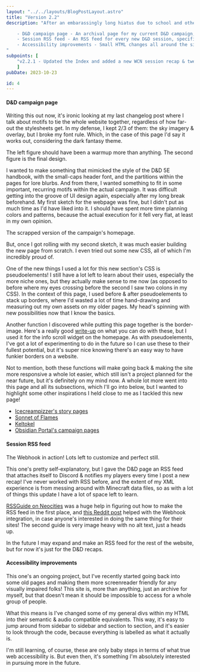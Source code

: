 ```yaml
---
layout: "../../layouts/BlogPostLayout.astro"
title: "Version 2.2"
description: "After an embarassingly long hiatus due to school and other life matters, I'm finally getting myself back into the programming workflow. The changes here are all centered around the hub for my active D&D campaign, but are an important step in the direction of a full creative archive for the website:

    - D&D campaign page - An archival page for my current D&D campaign, What Comes Next?
    - Session RSS feed - An RSS feed for every new D&D session, specifically to integrate into a Discord webhook.
    - Accessibility improvements - Small HTML changes all around the site to make it screenreader friendly.
"
subpoints: [
    "v2.2.1 - Updated the Index and added a new WCN session recap & tweaked some assets on the WCN page. (11/07/23)"
    ]
pubDate: 2023-10-23

id: 4
---
```


#### D&D campaign page

Writing this out now, it's ironic looking at my last changelog post where I talk about motifs to tie the whole website together, regardless of how far-out the stylesheets get. In my defense, I kept 2/3 of them: the sky imagery & overlay, but I broke my font rule. Which, in the case of this page I'd say it works out, considering the dark fantasy theme.

<ImageCardFloat placement="start" imgSrc="../images/blog/2x2-sketches.png" imgAlt="Two rough sketches of potential layouts for the D&D page.">
The left figure should have been a warmup more than anything. The second figure is the final design.
</ImageCardFloat>

I wanted to make something that mimicked the style of the D&D 5E handbook, with the small-caps header font, and the partitions within the pages for lore blurbs. And from there, I wanted something to fit in some important, recurring motifs within the actual campaign. It was difficult getting into the groove of UI design again, especially after my long break beforehand. My first sketch for the webpage was fine, but I didn't put as much time as I'd have liked into it. I should have spent more time planning colors and patterns, because the actual execution for it fell very flat, at least in my own opinion.

<ImageCardFloat placement="end" imgSrc="../images/blog/2x2-oldpage.png" imgAlt="An unfinished iteration of the campaign's homepage.">
The scrapped version of the campaign's homepage.
</ImageCardFloat>

But, once I got rolling with my second sketch, it was much easier building the new page from scratch. I even tried out some new CSS, all of which I'm incredibly proud of.

One of the new things I used a lot for this new section's CSS is pseudoelements! I still have a lot left to learn about their uses, especially the more niche ones, but they actually make sense to me now (as opposed to before where my eyes crossing before the second I saw two colons in my CSS). In the context of this page, I used before & after pseudoelements to stack up borders, where I'd wasted a lot of time hand-drawing and measuring out my own assets on my older pages. My head's spinning with new possibilities now that I know the basics.

Another function I discovered while putting this page together is the border-image. Here's a really good [write-up](https://css-tricks.com/almanac/properties/b/border-image/) on what you can do with these, but I used it for the info scroll widget on the homepage. As with pseudoelements, I've got a lot of experimenting to do in the future so I can use these to their fullest potential, but it's super nice knowing there's an easy way to have funkier borders on a website.

Not to mention, both these functions will make going back & making the site more responsive a whole lot easier, which still isn't a project planned for the near future, but it's definitely on my mind now. A whole lot more went into this page and all its subsections, which I'll go into below, but I wanted to highlight some other inspirations I held close to me as I tackled this new page!

- [Icecreampizzer's story pages](https://icecreampizzer.neocities.org/story)
- [Sonnet of Flames](https://sonnetofflames.neocities.org/)
- [Keltokel](https://keltokel.neocities.org/)
- [Obsidian Portal's campaign pages](https://www.obsidianportal.com/)

#### Session RSS feed
<ImageCardFloat placement="start" imgSrc="../images/blog/2x2-webhook.png" imgAlt="A Discord screenshot of a webhook successfully pinging my D&D role">
The Webhook in action! Lots left to customize and perfect still.
</ImageCardFloat>

This one's pretty self-explanatory, but I gave the D&D page an RSS feed that attaches itself to Discord & notifies my players every time I post a new recap! I've never worked with RSS before, and the extent of my XML experience is from messing around with Minecraft data files, so as with a lot of things this update I have a lot of space left to learn.

[RSSGuide on Neocities](https://rssguide.neocities.org/) was a huge help in figuring out how to make the RSS feed in the first place, and [this Reddit post](https://www.reddit.com/r/HytaleInfo/comments/ayz7q4/how_to_make_a_discord_webhook_that_automatically/) helped with the Webhook integration, in case anyone's interested in doing the same thing for their sites! The second guide is very image heavy with no alt text, just a heads up.

In the future I may expand and make an RSS feed for the rest of the website, but for now it's just for the D&D recaps.

#### Accessibility improvements

This one's an ongoing project, but I've recently started going back into some old pages and making them more screenreader friendly for any visually impaired folks! This site is, more than anything, just an archive for myself, but that doesn't mean it should be impossible to access for a whole group of people.

What this means is I've changed some of my general divs within my HTML into their semantic & audio compatible equivalents. This way, it's easy to jump around from sidebar to sidebar and section to section, and it's easier to look through the code, because everything is labelled as what it actually is.

I'm still learning, of course, these are only baby steps in terms of what true web accessibility is. But even then, it's something I'm absolutely interested in pursuing more in the future.